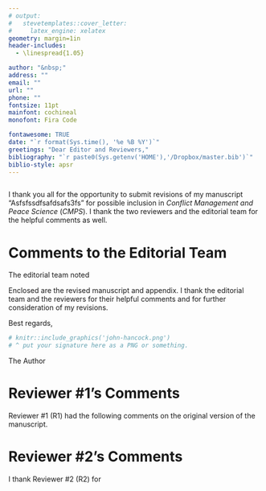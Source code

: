 ```yaml
---
# output: 
#   stevetemplates::cover_letter:
#     latex_engine: xelatex 
geometry: margin=1in
header-includes:
  - \linespread{1.05}

author: "&nbsp;"
address: ""
email: ""
url: ""
phone: ""
fontsize: 11pt
mainfont: cochineal
monofont: Fira Code

fontawesome: TRUE
date: "`r format(Sys.time(), '%e %B %Y')`"
greetings: "Dear Editor and Reviewers,"
bibliography: "`r paste0(Sys.getenv('HOME'),'/Dropbox/master.bib')`"
biblio-style: apsr
---
```


```r


```



I thank you all for the opportunity to submit revisions of my manuscript "Asfsfssdfsafdsafs3fs" for possible inclusion in *Conflict Management and Peace Science* (*CMPS*). I thank the two reviewers and the editorial team for the helpful comments as well.

# Comments to the Editorial Team

The editorial team noted 

Enclosed are the revised manuscript and appendix. I thank the editorial team and the reviewers for their helpful comments and for further consideration of my revisions.

Best regards,

```r
# knitr::include_graphics('john-hancock.png')
# ^ put your signature here as a PNG or something.
```

The Author

\newpage

# Reviewer #1's Comments

Reviewer #1 (R1) had the following comments on the original version of the manuscript.

\newpage


# Reviewer #2's Comments

I thank Reviewer #2 (R2) for 

\newpage
